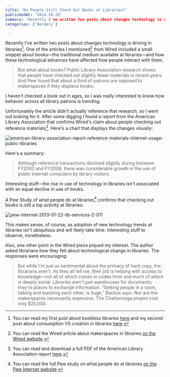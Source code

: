 ```yaml
---
title: 'Do People Still Check Out Books at Libraries?'
publishedAt: '2014-10-28'
summary: 'Recently I've written two posts about changes technology is driving in libraries[^1]. One of the articles I mentioned[^2] from Wired included a small snippet about books—the traditional medium availab...'
categories: ['Nerdery']

---
```


Recently I've written two posts about changes technology is driving in libraries[^1]. One of the articles I mentioned[^2] from Wired included a small snippet about books—the traditional medium available at libraries—and how these technological advances have affected how people interact with them.

> But what about books? Public Library Association research shows that people have checked out slightly fewer materials in recent years. And Pew found that about a third of patrons are opposed to makerspaces if they displace books.

I haven't checked a book out in ages, so I was really interested to know how behavior across all library patrons is trending.

Unfortunately the article didn't actually reference that research, so I went out looking for it. After some digging I found a report from the American Library Association that confirms Wired's claim about people checking out reference materials[^3]. Here's a chart that displays the changes visually:

<Image src="/images/blog/do-people-still-check-out-books-at-libraries/4a6d1-american-library-association-report-reference-materials-internet-usage-public-libraries.png" alt="american-library-association-report-reference-materials-internet-usage-public-libraries" width={800} height={600} />

Here's a summary:

> Although reference transactions declined slightly during between FY2002 and FY2009, there was considerable growth in the use of public Internet computers by library visitors.

Interesting stuff—the rise in use of technology in libraries isn't associated with an equal decline in use of books.

A Pew Study of what people do at libraries[^4] confirms that checking out books is still a top activity at libraries:

<Image src="/images/blog/do-people-still-check-out-books-at-libraries/27f0c-pew-internet-2013-01-22-lib-services-2-011.jpg" alt="pew-internet-2013-01-22-lib-services-2-011" width={800} height={600} />

This makes sense, of course, as adoption of new technology trends at libraries isn't ubiquitous and will likely take time. Interesting stuff to observe, nonetheless.

Also, one other point in the Wired piece piqued my interest. The author asked librarians how they felt about technological change in libraries. The responses were encouraging:

> But while I'm just as sentimental about the primacy of hard copy, the librarians aren't. As they all tell me, their job is helping with access to knowledge—not all of which comes in codex form and much of which is deeply social. Libraries aren't just warehouses for documents; they're places to exchange information. “Getting people in a room, talking and teaching each other, is huge,” Backus says. Nor are the makerspaces necessarily expensive. The Chattanooga project cost only $25,000.

[^1]: You can read my first post about bookless libraries [here](/blog/bookless-libraries-and-the-democratization-of-information) and my second post about consumption VS creation in libraries [here](/blog/libraries-from-consume-to-create).



[^2]: You can read the Wired article about makerspaces in libraries [on the Wired website](http://www.wired.com/2014/09/makerspace/).



[^3]: You can read and download a full PDF of the American Library Association report [here](http://ericdodds.com/wp-content/uploads/2019/07/a79ff-condition_of_libraries_1999.20.pdf).



[^4]: You can read the full Pew study on what people do at libraries [on the Pew Internet website](http://libraries.pewinternet.org/2013/01/22/part-2-what-people-do-at-libraries-and-library-websites/).
